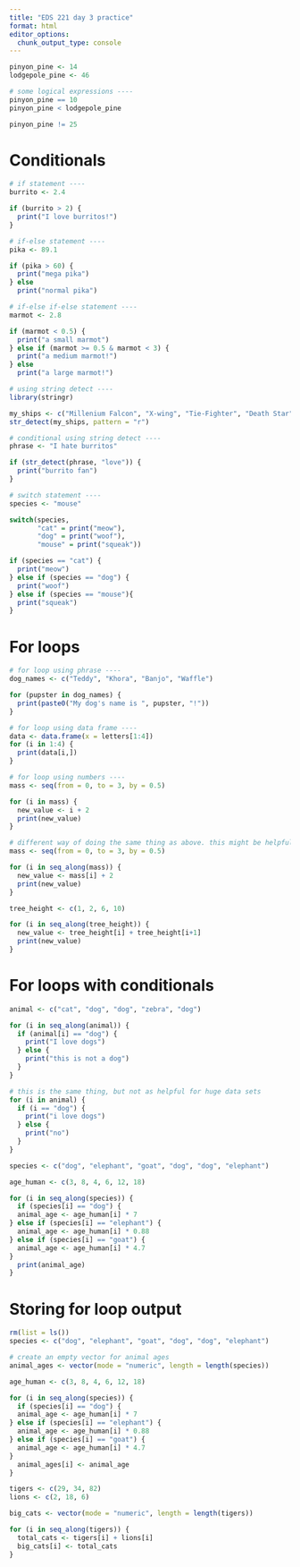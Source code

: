 ```yaml
---
title: "EDS 221 day 3 practice"
format: html
editor_options: 
  chunk_output_type: console
---
```


```r
pinyon_pine <- 14
lodgepole_pine <- 46

# some logical expressions ----
pinyon_pine == 10
pinyon_pine < lodgepole_pine

pinyon_pine != 25

```

# Conditionals
```r
# if statement ----
burrito <- 2.4

if (burrito > 2) {
  print("I love burritos!")
}
```

```r
# if-else statement ----
pika <- 89.1

if (pika > 60) {
  print("mega pika")
} else 
  print("normal pika")
```

```r
# if-else if-else statement ----
marmot <- 2.8

if (marmot < 0.5) {
  print("a small marmot")
} else if (marmot >= 0.5 & marmot < 3) {
  print("a medium marmot!")
} else
  print("a large marmot!")
```

```r
# using string detect ----
library(stringr)

my_ships <- c("Millenium Falcon", "X-wing", "Tie-Fighter", "Death Star")
str_detect(my_ships, pattern = "r")
```

```r
# conditional using string detect ----
phrase <- "I hate burritos"

if (str_detect(phrase, "love")) {
  print("burrito fan")
}
```

```r
# switch statement ----
species <- "mouse"

switch(species,
       "cat" = print("meow"),
       "dog" = print("woof"),
       "mouse" = print("squeak"))
```

```r
if (species == "cat") {
  print("meow")
} else if (species == "dog") {
  print("woof")
} else if (species == "mouse"){
  print("squeak")
}
```

# For loops
```r
# for loop using phrase ----
dog_names <- c("Teddy", "Khora", "Banjo", "Waffle")

for (pupster in dog_names) {
  print(paste0("My dog's name is ", pupster, "!"))
}

# for loop using data frame ----
data <- data.frame(x = letters[1:4])
for (i in 1:4) {
  print(data[i,])
}
```

```r
# for loop using numbers ----
mass <- seq(from = 0, to = 3, by = 0.5)

for (i in mass) {
  new_value <- i + 2
  print(new_value)
}
```

```r
# different way of doing the same thing as above. this might be helpful for sequencing through data frames
mass <- seq(from = 0, to = 3, by = 0.5)

for (i in seq_along(mass)) {
  new_value <- mass[i] + 2
  print(new_value)
}
```

```r
tree_height <- c(1, 2, 6, 10)

for (i in seq_along(tree_height)) {
  new_value <- tree_height[i] + tree_height[i+1]
  print(new_value)
}
```

# For loops with conditionals
```r
animal <- c("cat", "dog", "dog", "zebra", "dog")

for (i in seq_along(animal)) {
  if (animal[i] == "dog") {
    print("I love dogs")
  } else {
    print("this is not a dog")
  }
}

# this is the same thing, but not as helpful for huge data sets
for (i in animal) {
  if (i == "dog") {
    print("i love dogs")
  } else {
    print("no")
  }
}
```

```r
species <- c("dog", "elephant", "goat", "dog", "dog", "elephant")

age_human <- c(3, 8, 4, 6, 12, 18)

for (i in seq_along(species)) {
  if (species[i] == "dog") {
  animal_age <- age_human[i] * 7
} else if (species[i] == "elephant") {
  animal_age <- age_human[i] * 0.88
} else if (species[i] == "goat") {
  animal_age <- age_human[i] * 4.7
}
  print(animal_age)
}

```

# Storing for loop output
```r
rm(list = ls())
species <- c("dog", "elephant", "goat", "dog", "dog", "elephant")

# create an empty vector for animal ages
animal_ages <- vector(mode = "numeric", length = length(species))

age_human <- c(3, 8, 4, 6, 12, 18)

for (i in seq_along(species)) {
  if (species[i] == "dog") {
  animal_age <- age_human[i] * 7
} else if (species[i] == "elephant") {
  animal_age <- age_human[i] * 0.88
} else if (species[i] == "goat") {
  animal_age <- age_human[i] * 4.7
}
  animal_ages[i] <- animal_age
}
```

```r
tigers <- c(29, 34, 82)
lions <- c(2, 18, 6)

big_cats <- vector(mode = "numeric", length = length(tigers))

for (i in seq_along(tigers)) {
  total_cats <- tigers[i] + lions[i]
  big_cats[i] <- total_cats
}
```

